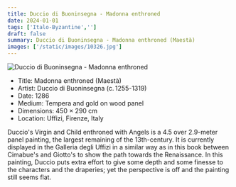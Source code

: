 ```yaml
---
title: Duccio di Buoninsegna - Madonna enthroned
date: 2024-01-01
tags: ['Italo-Byzantine','']
draft: false
summary: Duccio di Buoninsegna - Madonna enthroned (Maestà)
images: ['/static/images/10326.jpg']
---
```


![Duccio di Buoninsegna - Madonna enthroned](/static/images/10326.jpg)

* Title: Madonna enthroned (Maestà)
* Artist: Duccio di Buoninsegna (c. 1255-1319)
* Date: 1286
* Medium: Tempera and gold on wood panel
* Dimensions: 450 × 290 cm
* Location: Uffizi, Firenze, Italy

Duccio's Virgin and Child enthroned with Angels is a 4.5 over 2.9-meter panel painting, the largest remaining of the 13th-century. It is currently displayed  in the Galleria degli Uffizi in a similar way as in this book between Cimabue's and Giotto's to show the path towards the Renaissance. In this painting, Duccio puts extra effort to give some depth and some finesse to the characters and the draperies; yet the perspective is off and the painting still seems flat.
